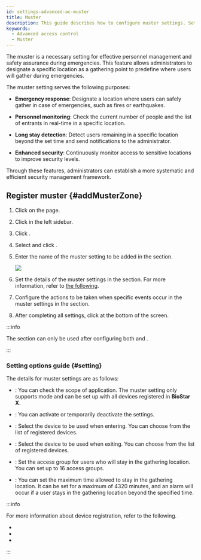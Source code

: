 ```yaml
---
id: settings-advanced-ac-muster
title: Muster
description: This guide describes how to configure muster settings. Set the location where users will gather in case of an emergency and monitor the number of people in that specific location.
keywords:
  - Advanced access control
  - Muster
---
```


The muster is a necessary setting for effective personnel management and safety assurance during emergencies. This feature allows administrators to designate a specific location as a gathering point to predefine where users will gather during emergencies.

The muster setting serves the following purposes:

* **Emergency response**: Designate a location where users can safely gather in case of emergencies, such as fires or earthquakes.

* **Personnel monitoring**: Check the current number of people and the list of entrants in real-time in a specific location.

* **Long stay detection**: Detect users remaining in a specific location beyond the set time and send notifications to the administrator.

* **Enhanced security**: Continuously monitor access to sensitive locations to improve security levels.

Through these features, administrators can establish a more systematic and efficient security management framework.

## Register muster {#addMusterZone}

1. Click <Cmd sid='shell.header.setting' /> on the <Cmd sid='shell.header.launcher' /> page.

2. Click <Cmd sid='setting.menu.advancedAc.root' /> in the left sidebar.

3. Click <Cmd sid='button.func.addZone' product='2' />.

4. Select <Cmd sid='zone.muster' product='2' /> and click <Cmd sid='button.apply' product='2' />.

5. Enter the name of the muster setting to be added in the <Cmd sid='common.info' product='2' /> section.

   <Image src='/img/biostarx-settings-adv-ac-add-muster.png' />

6. Set the details of the muster settings in the <Cmd sid='common.setting' product='2' /> section. For more information, refer to [the following](#setting).

7. Configure the actions to be taken when specific events occur in the muster settings in the <Cmd sid='common.alarm' product='2' /> section.

8. After completing all settings, click <Cmd sid='button.apply' product='2' /> at the bottom of the screen.

:::info

The <Cmd sid='common.alarm' product='2' /> section can only be used after configuring both <Cmd sid='zone.entryDevices' product='2' /> and <Cmd sid='zone.exitDevices' product='2' />.

:::

### Setting options guide {#setting}

The details for muster settings are as follows:

* <Cmd sid='zone.globalZone' product='2' />: You can check the scope of application. The muster setting only supports <Cmd sid='zone.globalZone.global' product='2' /> mode and can be set up with all devices registered in **BioStar X**.

* <Cmd sid='zone.pause.activatedAndDeactivated' product='2' />: You can activate or temporarily deactivate the settings.

* <Cmd sid='zone.entryDevices' product='2' />: Select the device to be used when entering. You can choose from the list of registered devices.

* <Cmd sid='zone.exitDevices' product='2' />: Select the device to be used when exiting. You can choose from the list of registered devices.

* <Cmd sid='zone.muster.accessGroup' product='2' />: Set the access group for users who will stay in the gathering location. You can set up to 16 access groups.

* <Cmd sid='zone.muster.timeLimit' product='2' />: You can set the maximum time allowed to stay in the gathering location. It can be set for a maximum of 4320 minutes, and an alarm will occur if a user stays in the gathering location beyond the specified time.

:::info

For more information about device registration, refer to the following.

* <DocLink docId='platform/biostar_x/settings-adding-devices' />

* <DocLink docId='platform/biostar_x/settings-adding-wiegand' />

* <DocLink docId='platform/biostar_x/settings-adding-slave-device' />

:::
